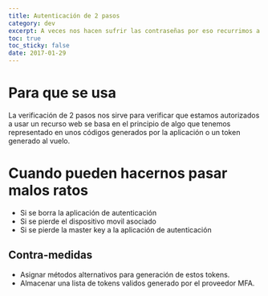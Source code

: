 ```yaml
---
title: Autenticación de 2 pasos
category: dev
excerpt: A veces nos hacen sufrir las contraseñas por eso recurrimos a algo que tenemos
toc: true
toc_sticky: false
date: 2017-01-29
---
```


# Para que se usa

La verificación de 2 pasos nos sirve para verificar que estamos autorizados a usar un recurso web
se basa en el principio de algo que tenemos representado en unos códigos generados por la aplicación o un token generado al vuelo.

# Cuando pueden hacernos pasar malos ratos

-   Si se borra la aplicación de autenticación
-   Si se pierde el dispositivo movil asociado
-   Si se pierde la master key a la aplicación de autenticación

## Contra-medidas

-   Asignar métodos alternativos para generación de estos tokens.
-   Almacenar una lista de tokens validos generado por el proveedor MFA.
